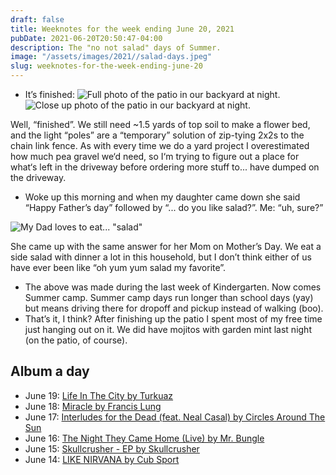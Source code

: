 ```yaml
---
draft: false
title: Weeknotes for the week ending June 20, 2021
pubDate: 2021-06-20T20:50:47-04:00
description: The "no not salad" days of Summer.
image: "/assets/images/2021//salad-days.jpeg"
slug: weeknotes-for-the-week-ending-june-20
---
```


- It’s finished:
![Full photo of the patio in our backyard at night.](/assets/images/2021//patio-far.jpeg)
![Close up photo of the patio in our backyard at night.](/assets/images/2021//patio-close.jpeg)

Well, “finished”. We still need ~1.5 yards of top soil to make a flower bed, and the light “poles” are a “temporary” solution of zip-tying 2x2s to the chain link fence. As with every time we do a yard project I overestimated how much pea gravel we‘d need, so I‘m trying to figure out a place for what‘s left in the driveway before ordering more stuff to... have dumped on the driveway.

- Woke up this morning and when my daughter came down she said “Happy Father’s day” followed by “... do you like salad?”. Me: “uh, sure?”

![My Dad loves to eat... "salad"](/assets/images/2021//salad-days.jpeg)

She came up with the same answer for her Mom on Mother’s Day. We eat a side salad with dinner a lot in this household, but I don’t think either of us have ever been like “oh yum yum salad my favorite”.

- The above was made during the last week of Kindergarten. Now comes Summer camp. Summer camp days run longer than school days (yay) but means driving there for dropoff and pickup instead of walking (boo).
- That’s it, I think? After finishing up the patio I spent most of my free time just hanging out on it. We did have mojitos with garden mint last night (on the patio, of course).

## Album a day

- June 19: [‎Life In The City by Turkuaz](https://music.apple.com/us/album/life-in-the-city/1427701366)
- June 18: [‎Miracle by Francis Lung](https://music.apple.com/us/album/miracle/1551218458)
- June 17: [‎Interludes for the Dead (feat. Neal Casal) by Circles Around The Sun](https://music.apple.com/us/album/interludes-for-the-dead-feat-neal-casal/1059916243)
- June 16: [‎The Night They Came Home (Live) by Mr. Bungle](https://music.apple.com/us/album/the-night-they-came-home-live/1560019387)
- June 15: [‎Skullcrusher - EP by Skullcrusher](https://music.apple.com/us/album/skullcrusher-ep/1507013986)
- June 14: [‎LIKE NIRVANA by Cub Sport](https://music.apple.com/us/album/like-nirvana/1498573424)